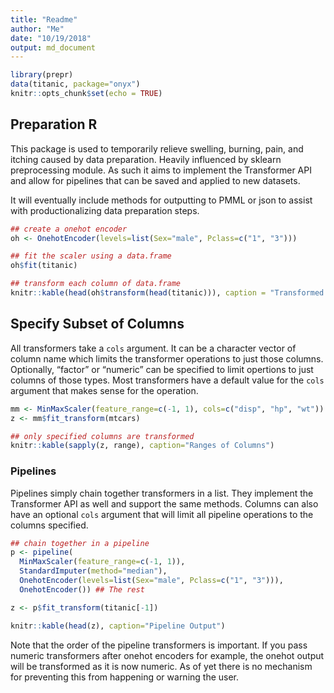 ```yaml
---
title: "Readme"
author: "Me"
date: "10/19/2018"
output: md_document
---
```


```r
library(prepr)
data(titanic, package="onyx")
knitr::opts_chunk$set(echo = TRUE)
```

## Preparation R

This package is used to temporarily relieve swelling, burning, pain, and itching caused by data preparation. Heavily influenced by sklearn preprocessing module. As such it aims to 
implement the Transformer API and allow for pipelines that can be saved and applied to 
new datasets.

It will eventually include methods for outputting to PMML or json to assist with productionalizing data preparation steps.

```r

## create a onehot encoder
oh <- OnehotEncoder(levels=list(Sex="male", Pclass=c("1", "3")))

## fit the scaler using a data.frame
oh$fit(titanic)

## transform each column of data.frame 
knitr::kable(head(oh$transform(head(titanic))), caption = "Transformed Data")
```

## Specify Subset of Columns

All transformers take a `cols` argument. It can be a character vector of column name which limits the transformer operations to just those columns. Optionally, "factor" or "numeric" can be specified to limit opertions to just columns of those types. Most transformers have a default value for the `cols` argument that makes sense for the operation.

```r

mm <- MinMaxScaler(feature_range=c(-1, 1), cols=c("disp", "hp", "wt"))
z <- mm$fit_transform(mtcars)

## only specified columns are transformed
knitr::kable(sapply(z, range), caption="Ranges of Columns")
```

### Pipelines

Pipelines simply chain together transformers in a list. They implement the Transformer API as well and support the same methods. Columns can also have an optional `cols` argument that will limit all pipeline operations to the columns specified.

```r
## chain together in a pipeline
p <- pipeline(
  MinMaxScaler(feature_range=c(-1, 1)),
  StandardImputer(method="median"),
  OnehotEncoder(levels=list(Sex="male", Pclass=c("1", "3"))),
  OnehotEncoder()) ## The rest

z <- p$fit_transform(titanic[-1])

knitr::kable(head(z), caption="Pipeline Output")
```

Note that the order of the pipeline transformers is important. If you pass numeric transformers after onehot encoders for example, the onehot output will be transformed as it is now numeric. As of yet there is no mechanism for preventing this from happening or warning the user.


